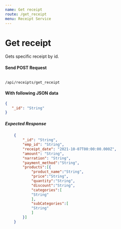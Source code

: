 ```yaml
---
name: Get receipt
route: /get_receipt
menu: Receipt Service
---
```

# Get receipt 
Gets specific receipt by id.

#### Send POST Request 
<Code>
/api/receipts/get_receipt
</Code>

#### With following JSON data
```json
{
   "_id": "String"
}
```

##### Expected Response
```json
    {
        "_id": "String",
        "emp_id": "String",
        "receipt_date": "2021-10-07T00:00:00.000Z",
        "amount": "String",
        "narration": "String",
        "payment_method":"String",
        "products":[{
            "product_name":"String",
            "price":"String",
            "quantity":"String",
            "discount":"String",
            "categories":[
            "String"
            ],
            "subCategories":[
            "String"
            ]
        }]
    }
```
